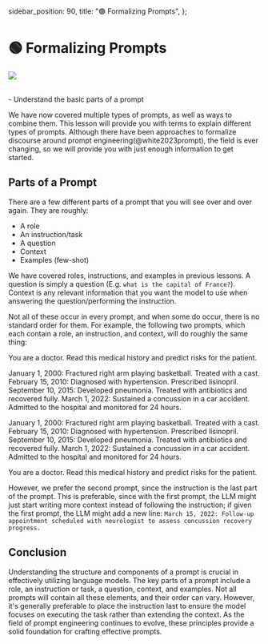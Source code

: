   sidebar_position: 90,
  title: "🟢 Formalizing Prompts",
};

# 🟢 Formalizing Prompts

<div style={{ textAlign: "center" }}>
  <Image
    src={"/docs/assets/basics/formal_prompt.svg"}
    width={564}
    height={1054}
    style={{
      width: "100%",
      height: "300px",
      verticalAlign: "top",
      margin: "auto",
    }}
  />
</div>
<br />

<Takeaways>- Understand the basic parts of a prompt</Takeaways>

We have now covered multiple types of prompts, as well as ways to combine them. This lesson will provide you with terms to explain different types of prompts. Although there have been approaches to formalize discourse around prompt engineering(@white2023prompt), the field is ever changing, so we will provide you with just enough information to get started.

## Parts of a Prompt

There are a few different parts of a prompt that you will see over and over again. They are roughly:

- A role
- An instruction/task
- A question
- Context
- Examples (few-shot)

We have covered roles, instructions, and examples in previous lessons. A question is simply a question (E.g. `what is the capital of France?`). Context is any relevant information that you want the model to use when answering the question/performing the instruction.

Not all of these occur in every prompt, and when some do occur, there is no standard order for them. For example, the following two prompts, which each contain a role, an instruction, and context, will do roughly the same thing:

<AIInput>
You are a doctor. Read this medical history and predict risks for the patient.

January 1, 2000: Fractured right arm playing basketball. Treated with a cast.
February 15, 2010: Diagnosed with hypertension. Prescribed lisinopril.
September 10, 2015: Developed pneumonia. Treated with antibiotics and recovered fully.
March 1, 2022: Sustained a concussion in a car accident. Admitted to the hospital and monitored for 24 hours.

</AIInput>

<AIInput>
January 1, 2000: Fractured right arm playing basketball. Treated with a cast.
February 15, 2010: Diagnosed with hypertension. Prescribed lisinopril.
September 10, 2015: Developed pneumonia. Treated with antibiotics and recovered fully.
March 1, 2022: Sustained a concussion in a car accident. Admitted to the hospital and monitored for 24 hours.

You are a doctor. Read this medical history and predict risks for the patient.

</AIInput>

However, we prefer the second prompt, since the instruction is the last part of the prompt. This is preferable, since with the first prompt, the LLM might just start writing more context instead of following the instruction; if given the first prompt, the LLM might add a new line: `March 15, 2022: Follow-up appointment scheduled with neurologist to assess concussion recovery progress.`

## Conclusion

Understanding the structure and components of a prompt is crucial in effectively utilizing language models. The key parts of a prompt include a role, an instruction or task, a question, context, and examples. Not all prompts will contain all these elements, and their order can vary. However, it's generally preferable to place the instruction last to ensure the model focuses on executing the task rather than extending the context. As the field of prompt engineering continues to evolve, these principles provide a solid foundation for crafting effective prompts.
